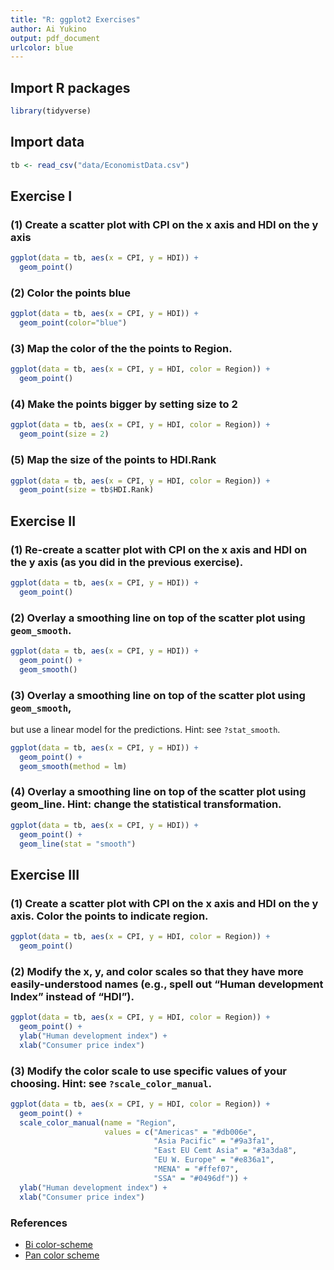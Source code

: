 ---
title: "R: ggplot2 Exercises"
author: Ai Yukino
output: pdf_document
urlcolor: blue
---

## Import R packages

```{r}
library(tidyverse)
```

## Import data

```{r message = FALSE}
tb <- read_csv("data/EconomistData.csv")
```

\newpage

## Exercise I

### (1) Create a scatter plot with CPI on the x axis and HDI on the y axis

```{r}
ggplot(data = tb, aes(x = CPI, y = HDI)) + 
  geom_point()
```

\newpage

### (2) Color the points blue

```{r}
ggplot(data = tb, aes(x = CPI, y = HDI)) + 
  geom_point(color="blue")
```

\newpage

### (3) Map the color of the the points to Region.

```{r}
ggplot(data = tb, aes(x = CPI, y = HDI, color = Region)) + 
  geom_point()
```

\newpage

### (4) Make the points bigger by setting size to 2

```{r}
ggplot(data = tb, aes(x = CPI, y = HDI, color = Region)) + 
  geom_point(size = 2)
```

\newpage

### (5) Map the size of the points to HDI.Rank

```{r}
ggplot(data = tb, aes(x = CPI, y = HDI, color = Region)) + 
  geom_point(size = tb$HDI.Rank)
```

\newpage

## Exercise II

### (1) Re-create a scatter plot with CPI on the x axis and HDI on the y axis (as you did in the previous exercise).

```{r}
ggplot(data = tb, aes(x = CPI, y = HDI)) + 
  geom_point()
```

\newpage

### (2) Overlay a smoothing line on top of the scatter plot using `geom_smooth`.

```{r message=TRUE}
ggplot(data = tb, aes(x = CPI, y = HDI)) + 
  geom_point() + 
  geom_smooth()
```

\newpage

### (3) Overlay a smoothing line on top of the scatter plot using `geom_smooth`, 
but use a linear model for the predictions. Hint: see `?stat_smooth`.

```{r message=TRUE}
ggplot(data = tb, aes(x = CPI, y = HDI)) + 
  geom_point() + 
  geom_smooth(method = lm)
```

\newpage

### (4) Overlay a smoothing line on top of the scatter plot using geom_line. Hint: change the statistical transformation.

```{r message=TRUE}
ggplot(data = tb, aes(x = CPI, y = HDI)) + 
  geom_point() + 
  geom_line(stat = "smooth")
```

\newpage

## Exercise III

### (1) Create a scatter plot with CPI on the x axis and HDI on the y axis. Color the points to indicate region.

```{r}
ggplot(data = tb, aes(x = CPI, y = HDI, color = Region)) + 
  geom_point()
```

\newpage

### (2) Modify the x, y, and color scales so that they have more easily-understood names (e.g., spell out “Human development Index” instead of “HDI”).

```{r}
ggplot(data = tb, aes(x = CPI, y = HDI, color = Region)) + 
  geom_point() + 
  ylab("Human development index") + 
  xlab("Consumer price index")
```

\newpage

### (3) Modify the color scale to use specific values of your choosing. Hint: see `?scale_color_manual`.


```{r}
ggplot(data = tb, aes(x = CPI, y = HDI, color = Region)) + 
  geom_point() + 
  scale_color_manual(name = "Region",
                     values = c("Americas" = "#db006e",
                                "Asia Pacific" = "#9a3fa1",
                                "East EU Cemt Asia" = "#3a3da8",
                                "EU W. Europe" = "#e836a1",
                                "MENA" = "#ffef07",
                                "SSA" = "#0496df")) + 
  ylab("Human development index") + 
  xlab("Consumer price index")
```

\newpage

### References

- [Bi color-scheme](https://www.color-hex.com/color-palette/20218)
- [Pan color scheme](https://www.color-hex.com/color-palette/20221)

